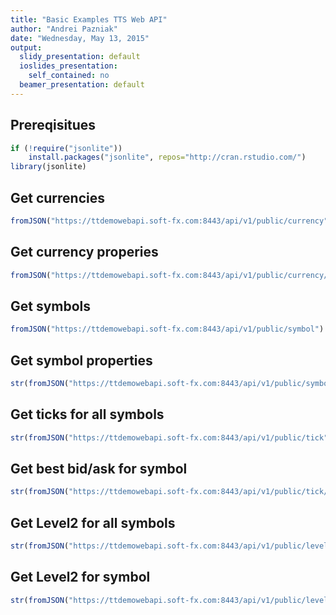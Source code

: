 ```yaml
---
title: "Basic Examples TTS Web API"
author: "Andrei Pazniak"
date: "Wednesday, May 13, 2015"
output:
  slidy_presentation: default
  ioslides_presentation:
    self_contained: no
  beamer_presentation: default
---
```


## Prereqisitues
```r
if (!require("jsonlite")) 
    install.packages("jsonlite", repos="http://cran.rstudio.com/")
library(jsonlite)
```

## Get currencies
```r
fromJSON("https://ttdemowebapi.soft-fx.com:8443/api/v1/public/currency")
```

## Get currency properies
```r
fromJSON("https://ttdemowebapi.soft-fx.com:8443/api/v1/public/currency/EUR")

```

## Get symbols
```r
fromJSON("https://ttdemowebapi.soft-fx.com:8443/api/v1/public/symbol")
```

## Get symbol properties
```r
str(fromJSON("https://ttdemowebapi.soft-fx.com:8443/api/v1/public/symbol/EURUSD"))
```

## Get ticks for all symbols
```r
str(fromJSON("https://ttdemowebapi.soft-fx.com:8443/api/v1/public/tick"))
```

## Get best bid/ask for symbol
```r
str(fromJSON("https://ttdemowebapi.soft-fx.com:8443/api/v1/public/tick/EURUSD"))
```

## Get Level2 for all symbols
```r
str(fromJSON("https://ttdemowebapi.soft-fx.com:8443/api/v1/public/level2"))
```

## Get Level2 for symbol
```r
str(fromJSON("https://ttdemowebapi.soft-fx.com:8443/api/v1/public/level2/EURUSD"))
```

